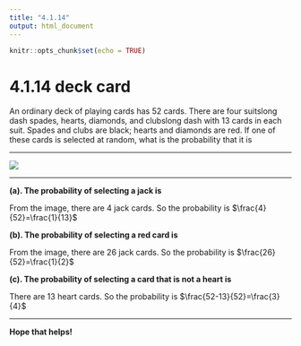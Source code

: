 ```yaml
---
title: "4.1.14"
output: html_document
---
```


```r
knitr::opts_chunk$set(echo = TRUE)
```

# 4.1.14 deck card{-}

An ordinary deck of playing cards has 52 cards. There are four suitslong dash
​spades, ​hearts, diamonds, and clubslong dash with 13 cards in each suit. Spades and clubs are​ black; hearts and diamonds are red. If one of these cards is selected at​ random, what is the probability that it is
<br/>
<hr/>
![](https://raw.githubusercontent.com/sileaderwt/MTH1320-UMSL/main/Image%2BData/4.1.14%20deck%20card/English_pattern_playing_cards_deck.svg.png)
<hr/>
**(a). The probability of selecting a jack is **

From the image, there are 4 jack cards. So the probability is $\frac{4}{52}=\frac{1}{13}$

**(b). The probability of selecting a red card is **

From the image, there are 26 jack cards. So the probability is $\frac{26}{52}=\frac{1}{2}$

**(c). The probability of selecting a card that is not a heart is **

There are 13 heart cards. So the probability is $\frac{52-13}{52}=\frac{3}{4}$
<hr/>
**Hope that helps!**
